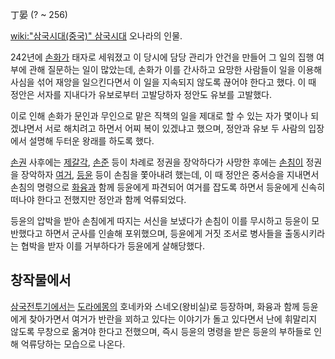 丁晏
(? ~ 256)

[[wiki:"삼국시대(중국)" 삼국시대]] 오나라의 인물.

242년에 [[손화]]가 태자로 세워졌고 이 당시에 담당 관리가 안건을 만들어 그 일의 집행 여부에 관해 질문하는 일이 많았는데, 손화가 이를 간사하고 요망한 사람들이 일을 이용해 사심을 섞어 재앙을 일으킨다면서 이 일을 지속되지 않도록 끊어야 한다고 했다. 이 때 정안은 서자를 지내다가 유보로부터 고발당하자 정안도 유보를 고발했다.

이로 인해 손화가 문인과 무인으로 맡은 직책의 일을 제대로 할 수 있는 자가 몇이나 되겠냐면서 서로 해치려고 하면서 어찌 복이 있겠냐고 했으며, 정안과 유보 두 사람의 입장에서 설명해 두터운 왕래를 하도록 했다.

[[손권]] 사후에는 [[제갈각]], [[손준]] 등이 차례로 정권을 장악하다가 사망한 후에는 [[손침]]이 정권을 장악하자 [[여거]], [[등윤]] 등이 손침을 쫓아내려 했는데, 이 때 정안은 중서승을 지내면서 손침의 명령으로 [[화융]]과 함께 등윤에게 파견되어 여거를 잡도록 하면서 등윤에게 신속히 떠나야 한다고 전했지만 정안과 함께 억류되었다.

등윤의 압박을 받아 손침에게 따지는 서신을 보냈다가 손침이 이를 무시하고 등윤이 모반했다고 하면서 군사를 인솔해 포위했으며, 등윤에게 거짓 조서로 병사들을 출동시키라는 협박을 받자 이를 거부하다가 등윤에게 살해당했다.

== 창작물에서 ==
[[삼국전투기]]에서는 [[도라에몽]]의 호네카와 스네오(왕비실)로 등장하며, 화융과 함께 등윤에게 찾아가면서 여거가 반란을 꾀하고 있다는 이야기가 돌고 있다면서 난에 휘말리지 않도록 무창으로 옮겨야 한다고 전했으며, 즉시 등윤의 명령을 받은 등윤의 부하들로 인해 억류당하는 모습으로 나온다.
